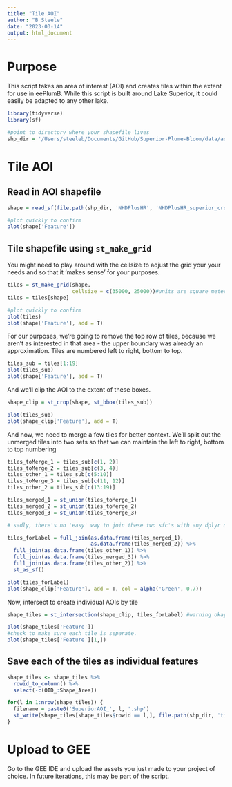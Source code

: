 ```yaml
---
title: "Tile AOI"
author: "B Steele"
date: "2023-03-14"
output: html_document
---
```


# Purpose

This script takes an area of interest (AOI) and creates tiles within the extent for use in eePlumB. While this script is built around Lake Superior, it could easily be adapted to any other lake.

```r
library(tidyverse)
library(sf)

#point to directory where your shapefile lives
shp_dir = '/Users/steeleb/Documents/GitHub/Superior-Plume-Bloom/data/aoi/'
```

# Tile AOI

## Read in AOI shapefile

```r
shape = read_sf(file.path(shp_dir, 'NHDPlusHR', 'NHDPlusHR_superior_crop_noHarbor.shp'))

#plot quickly to confirm
plot(shape['Feature'])
```

## Tile shapefile using `st_make_grid`

You might need to play around with the cellsize to adjust the grid your your needs and so that it 'makes sense' for your purposes.

```r
tiles = st_make_grid(shape,
                     cellsize = c(35000, 25000))#units are square meters for Superior
tiles = tiles[shape]

#plot quickly to confirm
plot(tiles)
plot(shape['Feature'], add = T)
```

For our purposes, we're going to remove the top row of tiles, because we aren't as interested in that area - the upper boundary was already an approximation. Tiles are numbered left to right, bottom to top.

```r
tiles_sub = tiles[1:19]
plot(tiles_sub)
plot(shape['Feature'], add = T)
```

And we'll clip the AOI to the extent of these boxes.

```r
shape_clip = st_crop(shape, st_bbox(tiles_sub))

plot(tiles_sub)
plot(shape_clip['Feature'], add = T)
```

And now, we need to merge a few tiles for better context. We'll split out the unmerged tiles into two sets so that we can maintain the left to right, bottom to top numbering

```r
tiles_toMerge_1 = tiles_sub[c(1, 2)]
tiles_toMerge_2 = tiles_sub[c(3, 4)]
tiles_other_1 = tiles_sub[c(5:10)]
tiles_toMerge_3 = tiles_sub[c(11, 12)]
tiles_other_2 = tiles_sub[c(13:19)]

tiles_merged_1 = st_union(tiles_toMerge_1) 
tiles_merged_2 = st_union(tiles_toMerge_2) 
tiles_merged_3 = st_union(tiles_toMerge_3) 

# sadly, there's no 'easy' way to join these two sfc's with any dplyr or sf method that I can find, so we'll convert to a data frame, join, then convert back to sf

tiles_forLabel = full_join(as.data.frame(tiles_merged_1),
                           as.data.frame(tiles_merged_2)) %>% 
  full_join(as.data.frame(tiles_other_1)) %>% 
  full_join(as.data.frame(tiles_merged_3)) %>% 
  full_join(as.data.frame(tiles_other_2)) %>% 
  st_as_sf() 

plot(tiles_forLabel)
plot(shape_clip['Feature'], add = T, col = alpha('Green', 0.7))
```

Now, intersect to create individual AOIs by tile

```r
shape_tiles = st_intersection(shape_clip, tiles_forLabel) #warning okay

plot(shape_tiles['Feature'])
#check to make sure each tile is separate.
plot(shape_tiles['Feature'][1,])
```

## Save each of the tiles as individual features

```r
shape_tiles <- shape_tiles %>% 
  rowid_to_column() %>% 
  select(-c(OID_:Shape_Area))

for(l in 1:nrow(shape_tiles)) {
  filename = paste0('SuperiorAOI_', l, '.shp')
  st_write(shape_tiles[shape_tiles$rowid == l,], file.path(shp_dir, 'tiledAOI', filename))
}
```

# Upload to GEE

Go to the GEE IDE and upload the assets you just made to your project of choice. In future iterations, this may be part of the script.
